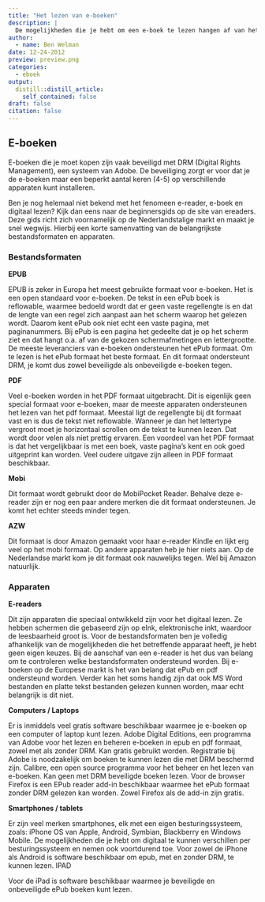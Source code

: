 ```yaml
---
title: "Het lezen van e-boeken"
description: |
  De mogelijkheden die je hebt om een e-boek te lezen hangen af van het formaat waarin het e-boek is uitgebracht, de apparatuur waarover je beschikt en of het e-boek al dan niet met DRM beschermd is.
author:
  - name: Ben Welman
date: 12-24-2012
preview: preview.png
categories:
  - eboek
output:
  distill::distill_article:
    self_contained: false
draft: false
citation: false
---
```


## E-boeken

E-boeken die je moet kopen zijn vaak beveiligd met DRM (Digital Rights Management), een systeem van Adobe. De beveiliging zorgt er voor dat je de e-boeken maar een beperkt aantal keren (4-5) op verschillende apparaten kunt installeren.

Ben je nog helemaal niet bekend met het fenomeen e-reader, e-boek en digitaal lezen? Kijk dan eens naar de beginnersgids op de site van ereaders. Deze gids richt zich voornamelijk op de Nederlandstalige markt en maakt je snel wegwijs. Hierbij een korte samenvatting van de belangrijkste bestandsformaten en apparaten.

### Bestandsformaten

**EPUB**

EPUB is zeker in Europa het meest gebruikte formaat voor e-boeken. Het is een open standaard voor e-boeken. De tekst in een ePub boek is reflowable, waarmee bedoeld wordt dat er geen vaste regellengte is en dat de lengte van een regel zich aanpast aan het scherm waarop het gelezen wordt. Daarom kent ePub ook niet echt een vaste pagina, met paginanummers. Bij ePub is een pagina het gedeelte dat je op het scherm ziet en dat hangt o.a. af van de gekozen schermafmetingen en lettergrootte. De meeste leveranciers van e-boeken ondersteunen het ePub formaat. Om te lezen is het ePub formaat het beste formaat. En dit formaat ondersteunt DRM, je komt dus zowel beveiligde als onbeveiligde e-boeken tegen.

**PDF**

Veel e-boeken worden in het PDF formaat uitgebracht. Dit is eigenlijk geen special formaat voor e-boeken, maar de meeste apparaten ondersteunen het lezen van het pdf formaat. Meestal ligt de regellengte bij dit formaat vast en is dus de tekst niet reflowable. Wanneer je dan het lettertype vergroot moet je horizontaal scrollen om de tekst te kunnen lezen. Dat wordt door velen als niet prettig ervaren. Een voordeel van het PDF formaat is dat het vergelijkbaar is met een boek, vaste pagina’s kent en ook goed uitgeprint kan worden. Veel oudere uitgave zijn alleen in PDF formaat beschikbaar.

**Mobi**

Dit formaat wordt gebruikt door de MobiPocket Reader. Behalve deze e-reader zijn er nog een paar andere merken die dit formaat ondersteunen. Je komt het echter steeds minder tegen.

**AZW**

Dit formaat is door Amazon gemaakt voor haar e-reader Kindle en lijkt erg veel op het mobi formaat. Op andere apparaten heb je hier niets aan. Op de Nederlandse markt kom je dit formaat ook nauwelijks tegen. Wel bij Amazon natuurlijk.

### Apparaten

**E-readers**

Dit zijn apparaten die speciaal ontwikkeld zijn voor het digitaal lezen. Ze hebben schermen die gebaseerd zijn op eInk, elektronische inkt, waardoor de leesbaarheid groot is.
Voor de bestandsformaten ben je volledig afhankelijk van de mogelijkheden die het betreffende apparaat heeft, je hebt geen eigen keuzes. Bij de aanschaf van een e-reader is het dus van belang om te controleren welke bestandsformaten ondersteund worden. Bij e-boeken op de Europese markt is het van belang dat ePub en pdf ondersteund worden. Verder kan het soms handig zijn dat ook MS Word bestanden en platte tekst bestanden gelezen kunnen worden, maar echt belangrijk is dit niet.

**Computers / Laptops**

Er is inmiddels veel gratis software beschikbaar waarmee je e-boeken op een computer of laptop kunt lezen.
Adobe Digital Editions, een programma van Adobe voor het lezen en beheren e-boeken in epub en pdf formaat, zowel met als zonder DRM. Kan gratis gebruikt worden. Registratie bij Adobe is noodzakelijk om boeken te kunnen lezen die met DRM beschermd zijn.
Calibre, een open source programma voor het beheer en het lezen van e-boeken. Kan geen met DRM beveiligde boeken lezen.
Voor de browser Firefox is een EPub reader add-in beschikbaar waarmee het ePub formaat zonder DRM gelezen kan worden. Zowel Firefox als de add-in zijn gratis.

**Smartphones / tablets**

Er zijn veel merken smartphones, elk met een eigen besturingssysteem, zoals: iPhone OS van Apple, Android, Symbian, Blackberry en Windows Mobile. De mogelijkheden die je hebt om digitaal te kunnen verschillen per besturingssysteem en nemen ook voortdurend toe. Voor zowel de iPhone als Android is software beschikbaar om epub, met en zonder DRM, te kunnen lezen.
IPAD

Voor de iPad is software beschikbaar waarmee je beveiligde en onbeveiligde ePub boeken kunt lezen.

